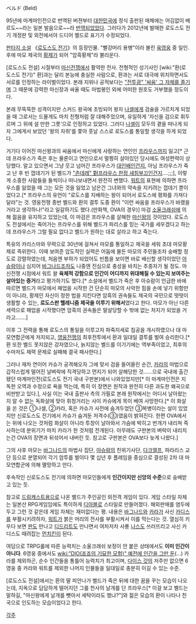 ベルド (Beld)

95년에 마계마인전으로 번역된 버젼부터 [[대한민국]]에 정식 출판된 매체에는 어김없이 베르도~~라는 일본 발음으로~~라 [[번역]]되었었다. 그러다가 2012년에 발매한 로도스도 전기 개정판 및 외전에서야 드디어 벨드로 표기가 수정되었다.

[[판타지 소설]] 《[[로도스도 전기]]》의 등장인물. "빨강머리 용병"이라 불린 [[육영웅]] 중 일인. 후에 마모 제국의 [[황제]]가 되어 "암흑황제"라 불리운다.

[로도스도 전설] 시절부터 [[마신전쟁]]에서 활약한 전사. 전형적인 성기사인 [wiki:"환(로도스도 전기)" 환]과는 달리 본능에 충실한 사람으로, 환과는 서로 대극에 위치하면서도 서로를 인정하는 라이벌이었다. 본래 지위나 공적보다는 [["전투광" '싸움' 그 자체를 즐기며]] 그 때문에 강력한 마신장과 싸울 때도 마법봉인 외에 어떠한 원호도 거부했을 정도이다.

본래 무뚝뚝한 성격이지만 스커드 왕국에 초빙되어 왕자 [[나셀]]에게 검술을 가르치게 되었을 때 그로서는 드물게도 마치 친형처럼 잘 대해주었으며, 유일하게 '자신을 검으로 휘두르며 그 위에 설 만한 그릇'으로 인정하고 있었다. 그러다 [[나셀]]이 모두의 곁을 떠나게 되자 그에게서 보았던 '왕의 자취'를 쫓아 훗날 스스로 로도스를 통일할 생각을 하게 되었다.

거기다 이어진 마신왕과의 싸움에서 마신에게 사랑하는 연인인 [[프라우스]]까지 잃고[* 근데 프라우스가 죽은 후는 물론이고 연인으로서 멀쩡히 살아있던 당시에도 여성편력이 상당했다. 알고 있으면서 그냥 웃고 넘어간 프라우스가 [[대인배]]인건지, 아님 프라우스가 죽고 난 후 빈 껍데기가 된 벨드가 [["츤데레" 對프라우스 한정 새침부끄]]인건지….;;;], 이렇게 소중한 사람들을 둘씩이나 떠나보내면서 완전히 변했다. [[워트]]의 표현에 의하면 프라우스를 잃었을 때 그는 모든 것을 잃었고 남은건 그녀와의 약속을 지키려는 껍데기 뿐이었다고.[* 프라우스의 유언이 "로도스를 지배하는 왕이 되어서 로도스에 평화를 가져다 달라"는 것. 영웅전쟁 종반 벨드와 환의 결투 도중 환이 "이런 싸움을 프라우스가 바랬을 거라고 생각하나!"라고 일갈하기도 했다.(만화책, OVA의 경우)] 마검 [[소울크래쉬]]에 의해 젊음을 유지하고 있었는데, 이 마검은 프라우스를 살해한 [[마신왕]]의 것이었다. 로도스도 전설에서는 죽어가는 프라우스를 위해 벨드가 파리스를 믿는 국가를 세우겠다고 하는데 프라우스가 그럴 필요 없다고 벨드가 원하는 대로 살라고 하고 죽는다.

특유의 카리스마와 무력으로 30년에 걸쳐서 마모를 통일하고 제국을 세워 초대 마모황제로 즉위한다. 이때 보여준 압도적인 실력은 어둠에 물든 마모의 주민들조차 숭배할 정도로 강렬하였는데, 처음엔 부하가 되었어도 빈틈을 보이면 바로 배신할 생각이었던 [[아슈람]]이나 심지어 [[바그나드]]조차도 나중엔 진심으로 충성을 바치는 추종자가 될 정도. 마신전쟁 시점에서 워트 왈 '''육체적 강함으로 인간이 어디까지 위대해질 수 있는지 보여주는 살아있는 증거'''라고 평가하기도 했다.[* 소설에서 벨드가 죽은 후 아슈람이 언급한 바에 따르면 벨드가 마모에서 패업을 시작한 건 단순히 마모의 사악한 힘을 손에 넣기 위함만이 아니라, 황제인 자신이 정한 법을 지킨다면 암흑의 권속들도 제국의 국민으로 떳떳이 생활할 수 있는, '''로도스판 헬레니즘 제국을 이루기 위해서'''였다고 한다. 마모가 아닌 다른 세력으로 패업을 시작했다면 암흑의 권속들은 말살당할 수 밖에 없는 처지가 되었을 거라고…….] 

{{{#!html
<object type='application/x-shockwave-flash' id='DaumVodPlayer_76xGCSHAvW8$' width='500px' height='281px' align='middle' classid='clsid:d27cdb6e-ae6d-11cf-96b8-444553540000' codebase='http://fpdownload.macromedia.com/pub/shockwave/cabs/flash/swflash.cab#version=10,3,0,0'><param name='movie' value='http://videofarm.daum.net/controller/player/VodPlayer.swf' /><param name='allowScriptAccess' value='always' /><param name='allowFullScreen' value='true' /><param name='bgcolor' value='#000000' /><param name='wmode' value='window' /><param name='flashvars' value='vid=76xGCSHAvW8$&playLoc=undefined' /><embed src='http://videofarm.daum.net/controller/player/VodPlayer.swf' width='500px' height='281px' allowScriptAccess='always' type='application/x-shockwave-flash' allowFullScreen='true' bgcolor='#000000' flashvars='vid=76xGCSHAvW8$&playLoc=undefined'></embed></object>
}}}
이후 그 전력을 통해 로도스의 통일을 이루고자 파죽지세로 침공을 개시하였으나 대 마모연합군에게 저지되고, [[영웅전쟁]]의 최후전투에서 환과 일대일 결투를 벌여 승리한다.[* 환 또한 벨드 못지않은 강자였으나, 늙지않는 벨드를 이기기에는 역부족이었고, 최후의 수마저도 체력 문제로 실패해 결국 패사한다.]

그러나 재차 연이어 카슈가 공격해오자 그에 맞서 검을 들어올린 순간, [[카라]]의 마법으로 갑작스럽게 떨어진 날벼락에 직격당하고 먼지가 되어 살해당한 것……으로 국내에 출간됐던 마계마인전(로도스도 전기 국내 구판본)에서 나와있었지만[* 이 마계마인전은 지독한 오역과 수정으로 욕을 먹는데, 특히 이 장면은 원작과 완전히 다른 과도한 왜곡으로 비판받고 있다.], 사실 이는 국내 출판사 측의 가필로 본래 원작에서는 어디서 날아왔는지 알 수 없는 독화살에 맞아 휘청거리는 사이 카슈에게 목이 베여 사망한다.[* 이 화살을 쏜 것은 ①나셀, ②카라, 혹은 카슈가 사전에 숨겨두었던 ③복병이라는 설이 있었지만 신로도스도 전기에서 카슈가 숨겨둔 저격수(③)였음이 밝혀진다. 한편 OVA에서는 위에 나오는 것처럼 화살이 아니라 투창이 날아와서 가슴에 박히고 번개가 내리쳐 즉사하는데 분위기가 마치 카라가 한 것처럼 전개된다. 아무래도 구판본의 벼락이 내리치는건 OVA의 장면과 뒤섞어서 내버린 듯. 참고로 구판본은 OVA보다 늦게 나왔다.]

그의 사후 마모는 [[바그나드]]의 마법사 집단, [[아슈람]]의 친위기사단, [[다크엘프]], 파라리스 교단 등으로 분열되어 각기 암투를 벌이다 몇 십년 후 플레임을 중심으로 결성된 2차 대 마모연합군에 의해 멸망하고 만다.

후속작인 신로도스도 전기에 의하면 마모인들에게 '''인간이지만 신앙의 수준'''으로 숭배받고 있는 듯.

참고로 [[드림캐스트]]용으로 나온 벨드가 주인공인 외전격 게임이 있다. 게임 스타일 자체는 일본산 RPG게임임에도 특이하게 [[디아블로]] 스타일로 만들어졌다. 해외판매를 염두에 두고 그런 것 같은데 게임 자체는 재미없다는 평. 내용은 [[바그나드]]와 [[카라]]가 사신 [[카디스]]를 부활시키려하자, [[워트]]가 붉은 머리의 전사를 부활시켜서 이를 막는다는 것. 열심히 키우다 보면 [[판]]도 만나고 [[디드리트]]도 만나면서 여차저차 사룡 [[나스]]도 쓰러뜨리고 사신 카디스도 때려잡는 [[먼치킨]]이 된다. 

여담으로 TRPG룰에 따른 능력치는 소울크래쉬 보정이 안 붙은 상태에서도 '''이미 인간이 아니다'''. 6영웅 중에서도 [[wiki:"DIO(죠죠의 기묘한 모험)" 예전에 인간을 그만 둔]](...) 카라를 제외하곤, 순수 인간들을 통틀어 능력치가 최고이며, [[다이스 갓]]의 저주만 없으면 6영웅 중 카라와 워트를 제외한 나머지 인물들을 일대일로 충분히 이길 수 있는 수준.

[로도스도 전설]에서는 환의 딸 피안나가 벨드가 죽은 뒤에 대한 꿈을 꾸는 모습이 나오는데, 지옥으로 담담하게 떨어지던 그를 천사의 날개를 단 프라우스[* 이걸 보고 벨드는 말하길, "마신왕에게 날개를 뺏아서 세탁이라도 했냐?"]와 젊은 모습의 환이 나타나 천국으로 인도하는 모습이었다고 한다. 

[[각주]]
